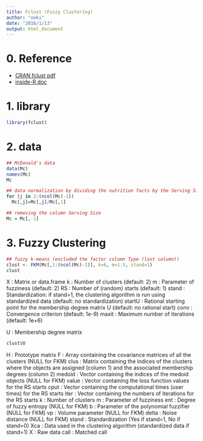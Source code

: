 ```yaml
---
title: Fclust (Fuzzy Clustering)
author: "ooki"
date: "2016/1/13"
output: html_document
---
```


# 0. Reference
- [CRAN fclust pdf](https://cran.r-project.org/web/packages/fclust/fclust.pdf)
- [inside-R doc](http://www.inside-r.org/packages/cran/fclust/docs/FKM.ent)

# 1. library
```r
library(fclust)
```

# 2. data

```r
## McDonald's data
data(Mc)
names(Mc)
Mc

## data normalization by dividing the nutrition facts by the Serving Size (column 1)
for (j in 2:(ncol(Mc)-1))
  Mc[,j]=Mc[,j]/Mc[,1]

## removing the column Serving Size
Mc = Mc[,-1]
```

# 3. Fuzzy Clustering

```r
## fuzzy k-means (excluded the factor column Type (last column))
clust <- FKM(Mc[,1:(ncol(Mc)-1)], k=6, m=1.5, stand=1)
clust
```

X : Matrix or data.frame
k : Number of clusters (default: 2)
m : Parameter of fuzziness (default: 2)
RS : Number of (random) starts (default: 1)
stand : Standardization: if stand=1, the clustering algorithm is run using standardized data (default: no standardization)
startU : Rational starting point for the membership degree matrix U (default: no rational start)
conv : Convergence criterion (default: 1e-9)
maxit : Maximum number of iterations (default: 1e+6)

U : Membership degree matrix
```r
clust$U
```

H : Prototype matrix
F : Array containing the covariance matrices of all the clusters (NULL for FKM)
clus : Matrix containing the indices of the clusters where the objects are assigned (column 1) and the associated membership degrees (column 2)
medoid : Vector containing the indices of the medoid objects (NULL for FKM)
value : Vector containing the loss function values for the RS starts
cput : Vector containing the computational times (user times) for the RS starts
iter : Vector containing the numbers of iterations for the RS starts
k : Number of clusters
m : Parameter of fuzziness
ent : Degree of fuzzy entropy (NULL for FKM)
b : Parameter of the polynomial fuzzifier (NULL for FKM)
vp : Volume parameter (NULL for FKM)
delta : Noise distance (NULL for FKM)
stand : Standardization (Yes if stand=1, No if stand=0)
Xca : Data used in the clustering algorithm (standardized data if stand=1)
X : Raw data
call : Matched call

